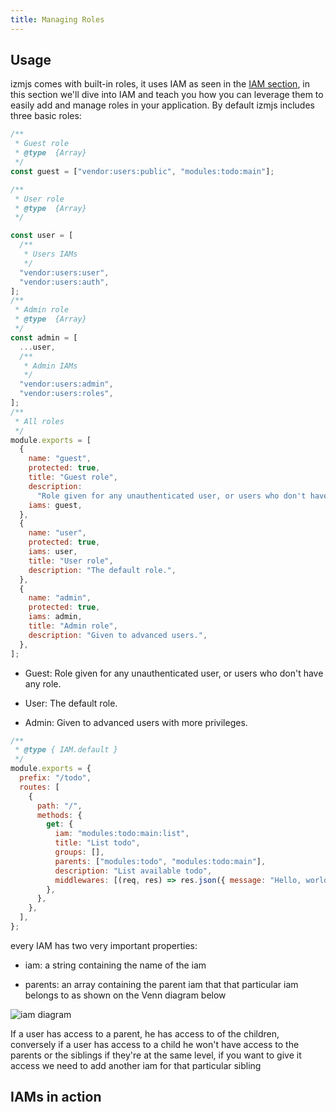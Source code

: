 ---
title: Managing Roles
---

## Usage

izmjs comes with built-in roles, it uses IAM as seen in the [IAM section](/fm-tutorial/iam), in this section we'll dive into IAM and teach you how you can leverage them to easily add and manage roles in your application.
By default izmjs includes three basic roles:

```javascript title=config/lib/acl.js lineNumbers=true
/**
 * Guest role
 * @type  {Array}
 */
const guest = ["vendor:users:public", "modules:todo:main"];

/**
 * User role
 * @type  {Array}
 */

const user = [
  /**
   * Users IAMs
   */
  "vendor:users:user",
  "vendor:users:auth",
];
/**
 * Admin role
 * @type  {Array}
 */
const admin = [
  ...user,
  /**
   * Admin IAMs
   */
  "vendor:users:admin",
  "vendor:users:roles",
];
/**
 * All roles
 */
module.exports = [
  {
    name: "guest",
    protected: true,
    title: "Guest role",
    description:
      "Role given for any unauthenticated user, or users who don't have any role.",
    iams: guest,
  },
  {
    name: "user",
    protected: true,
    iams: user,
    title: "User role",
    description: "The default role.",
  },
  {
    name: "admin",
    protected: true,
    iams: admin,
    title: "Admin role",
    description: "Given to advanced users.",
  },
];
```

- Guest: Role given for any unauthenticated user, or users who don't have any role.

- User: The default role.

- Admin: Given to advanced users with more privileges.

```javascript lineNumbers=true
/**
 * @type { IAM.default }
 */
module.exports = {
  prefix: "/todo",
  routes: [
    {
      path: "/",
      methods: {
        get: {
          iam: "modules:todo:main:list",
          title: "List todo",
          groups: [],
          parents: ["modules:todo", "modules:todo:main"],
          description: "List available todo",
          middlewares: [(req, res) => res.json({ message: "Hello, world" })],
        },
      },
    },
  ],
};
```

every IAM has two very important properties:

- iam: a string containing the name of the iam

- parents: an array containing the parent iam that that particular iam belongs to as shown on the Venn diagram below

![iam diagram](../../images/iam/iam_diagram.png)

If a user has access to a parent, he has access to of the children, conversely if a user has access to a child he won't have access to the parents or the siblings if they're at the same level, if you want to give it access we need to add another iam for that particular sibling

## IAMs in action
